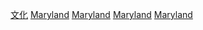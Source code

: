 {{Commonscat|Culture of Maryland}}

[[Category:马里兰州|文化]]
[[Category:美國各州文化|Maryland]]
[[Category:美國東北部文化|Maryland]]
[[Category:美國南部文化|Maryland]]
[[Category:中大西洋地區文化|Maryland]]